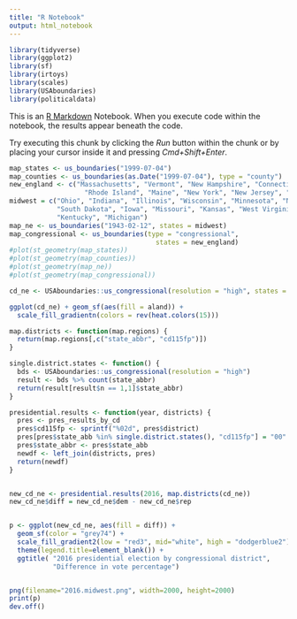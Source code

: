 ```yaml
---
title: "R Notebook"
output: html_notebook
---
```


```r
library(tidyverse)
library(ggplot2)
library(sf)
library(irtoys)
library(scales)
library(USAboundaries)
library(politicaldata)
```

This is an [R Markdown](http://rmarkdown.rstudio.com) Notebook. When you execute code within the notebook, the results appear beneath the code. 

Try executing this chunk by clicking the *Run* button within the chunk or by placing your cursor inside it and pressing *Cmd+Shift+Enter*. 

```r
map_states <- us_boundaries("1999-07-04")
map_counties <- us_boundaries(as.Date("1999-07-04"), type = "county")
new_england <- c("Massachusetts", "Vermont", "New Hampshire", "Connecticut",
                   "Rhode Island", "Maine", "New York", "New Jersey", "Pennsylvania")
midwest = c("Ohio", "Indiana", "Illinois", "Wisconsin", "Minnesota", "North Dakota",
            "South Dakota", "Iowa", "Missouri", "Kansas", "West Virginia", "Nebraska",
            "Kentucky", "Michigan")
map_ne <- us_boundaries("1943-02-12", states = midwest)
map_congressional <- us_boundaries(type = "congressional",
                                     states = new_england)
#plot(st_geometry(map_states))
#plot(st_geometry(map_counties))
#plot(st_geometry(map_ne))
#plot(st_geometry(map_congressional))

cd_ne <- USAboundaries::us_congressional(resolution = "high", states = midwest)

ggplot(cd_ne) + geom_sf(aes(fill = aland)) +
  scale_fill_gradientn(colors = rev(heat.colors(15)))
```

```r
map.districts <- function(map.regions) {
  return(map.regions[,c("state_abbr", "cd115fp")])
}

single.district.states <- function() {
  bds <- USAboundaries::us_congressional(resolution = "high")
  result <- bds %>% count(state_abbr)
  return(result[result$n == 1,1]$state_abbr)
}

presidential.results <- function(year, districts) {
  pres <- pres_results_by_cd
  pres$cd115fp <- sprintf("%02d", pres$district)
  pres[pres$state_abb %in% single.district.states(), "cd115fp"] = "00"
  pres$state_abbr <- pres$state_abb
  newdf <- left_join(districts, pres)
  return(newdf)
}


new_cd_ne <- presidential.results(2016, map.districts(cd_ne))
new_cd_ne$diff = new_cd_ne$dem - new_cd_ne$rep


p <- ggplot(new_cd_ne, aes(fill = diff)) + 
  geom_sf(color = "grey74") +
  scale_fill_gradient2(low = "red3", mid="white", high = "dodgerblue2") +
  theme(legend.title=element_blank()) +
  ggtitle( "2016 presidential election by congressional district",
           "Difference in vote percentage")


png(filename="2016.midwest.png", width=2000, height=2000)
print(p)
dev.off()


```

